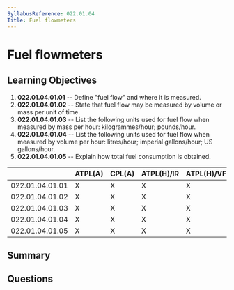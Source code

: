 ```yaml
---
SyllabusReference: 022.01.04
Title: Fuel flowmeters
---
```


# Fuel flowmeters

## Learning Objectives

1.  **022.01.04.01.01** -- Define "fuel flow" and where it is measured.
2.  **022.01.04.01.02** -- State that fuel flow may be measured by volume or mass
    per unit of time.
3.  **022.01.04.01.03** -- List the following units used for fuel flow when
    measured by mass per hour: kilogrammes/hour; pounds/hour.
4.  **022.01.04.01.04** -- List the following units used for fuel flow when
    measured by volume per hour: litres/hour; imperial gallons/hour; US
    gallons/hour.
5.  **022.01.04.01.05** -- Explain how total fuel consumption is obtained.

|                 | ATPL(A) | CPL(A) | ATPL(H)/IR | ATPL(H)/VFR | CPL(H) | IR | CBIR(A) |
| --------------- | ------- | ------ | ---------- | ----------- | ------ | -- | ------- |
| 022.01.04.01.01 | X       | X      | X          | X           | X      |    |         |
| 022.01.04.01.02 | X       | X      | X          | X           | X      |    |         |
| 022.01.04.01.03 | X       | X      | X          | X           | X      |    |         |
| 022.01.04.01.04 | X       | X      | X          | X           | X      |    |         |
| 022.01.04.01.05 | X       | X      | X          | X           | X      |    |         |

## Summary

## Questions
